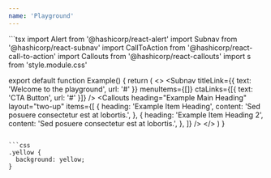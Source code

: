 ```yaml
---
name: 'Playground'
---
```


<Playground title="Component Playground" layout="vertical" persistStateToUrl>
```tsx
import Alert from '@hashicorp/react-alert'
import Subnav from '@hashicorp/react-subnav'
import CallToAction from '@hashicorp/react-call-to-action'
import Callouts from '@hashicorp/react-callouts'
import s from 'style.module.css'

export default function Example() {
  return (
    <>
      <Subnav
        titleLink={{ text: 'Welcome to the playground', url: '#' }}
        menuItems={[]}
        ctaLinks={[{ text: 'CTA Button', url: '#' }]}
      />
      <CallToAction
        heading="Fun Stuff"
        content="Lives here"
        product="packer"
        variant="centered"
      />
      <Callouts
        heading="Example Main Heading"
        layout="two-up"
        items={[
          {
            heading: 'Example Item Heading',
            content: 'Sed posuere consectetur est at lobortis.',
          },
          {
            heading: 'Example Item Heading 2',
            content: 'Sed posuere consectetur est at lobortis.',
          },
        ]}
      />
    </>
  )
}
```

```css
.yellow {
  background: yellow;
}
```

</Playground>
